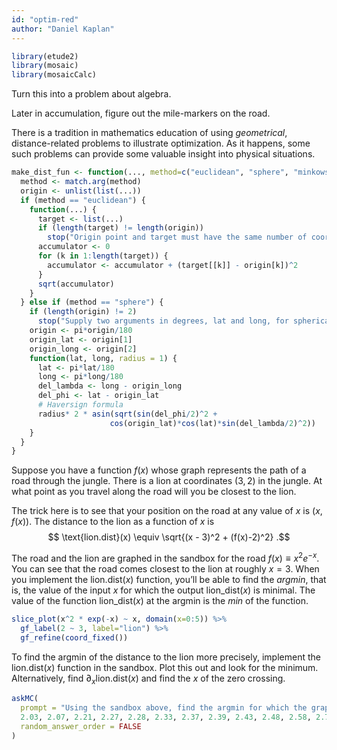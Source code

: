 ```yaml
---
id: "optim-red"
author: "Daniel Kaplan"
---
```


```r
library(etude2)
library(mosaic)
library(mosaicCalc)
```

::: {.todo}
Turn this into a problem about algebra.

Later in accumulation, figure out the mile-markers on the road.
:::


There is a tradition in mathematics education of using *geometrical*, distance-related problems to illustrate optimization. As it happens, some such problems can provide some valuable insight into physical situations.

```r
make_dist_fun <- function(..., method=c("euclidean", "sphere", "minkowski")) {
  method <- match.arg(method)
  origin <- unlist(list(...))
  if (method == "euclidean") {
    function(...) {
      target <- list(...)
      if (length(target) != length(origin))
        stop("Origin point and target must have the same number of coordinates.")
      accumulator <- 0
      for (k in 1:length(target)) {
        accumulator <- accumulator + (target[[k]] - origin[k])^2
      }
      sqrt(accumulator)
    }
  } else if (method == "sphere") {
    if (length(origin) != 2)
      stop("Supply two arguments in degrees, lat and long, for spherical distances")
    origin <- pi*origin/180
    origin_lat <- origin[1]
    origin_long <- origin[2]
    function(lat, long, radius = 1) {
      lat <- pi*lat/180
      long <- pi*long/180
      del_lambda <- long - origin_long
      del_phi <- lat - origin_lat
      # Haversign formula
      radius* 2 * asin(sqrt(sin(del_phi/2)^2 +
                      cos(origin_lat)*cos(lat)*sin(del_lambda/2)^2))
    }
  }
}
```

Suppose you have a function $f(x)$ whose graph represents the path of a road through the jungle. There is a lion at coordinates $(3, 2)$ in the jungle. At what point as you travel along the road will you be closest to the lion.

The trick here is to see that your position on the road at any value of $x$ is $(x, f(x))$. The distance to the lion as a function of $x$ is $$ \text{lion.dist}(x) \equiv \sqrt{(x - 3)^2 + (f(x)-2)^2} .$$

The road and the lion are graphed in the sandbox for the road $f(x) \equiv x^2 e^{-x}$. You can see that the road comes closest to the lion at roughly $x=3$. When you implement the lion.dist$(x)$ function, you'll be able to find the *argmin*, that is, the value of the input $x$ for which the output lion_dist$(x)$ is minimal. The value of the function lion_dist$(x)$ at the argmin is the *min* of the function.

```r
slice_plot(x^2 * exp(-x) ~ x, domain(x=0:5)) %>%
  gf_label(2 ~ 3, label="lion") %>%
  gf_refine(coord_fixed())

```

To find the argmin of the distance to the lion more precisely, implement the $\text{lion.dist}(x)$ function in the sandbox. Plot this out and look for the minimum. Alternatively, find $\partial_x \text{lion.dist}(x)$ and find the $x$ of the zero crossing.



```r
askMC(
  prompt = "Using the sandbox above, find the argmin for which the graph of the function $g(x) \\equiv x^2 \\exp(-x)$ comes closest to the point $(3, 2)$? (Choose the best answer.) ",
  2.03, 2.07, 2.21, 2.27, 2.28, 2.33, 2.37, 2.39, 2.43, 2.48, 2.58, 2.71, "+2.80+", 2.94,
  random_answer_order = FALSE
)
```


